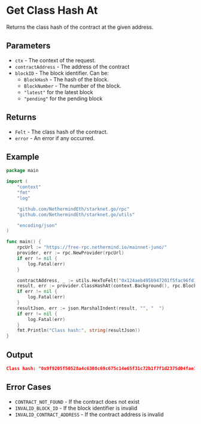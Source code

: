 # Get Class Hash At

Returns the class hash of the contract at the given address.

## Parameters

- `ctx` - The context of the request.
- `contractAddress` - The address of the contract
- `blockID` - The block identifier. Can be:
  - `BlockHash` - The hash of the block.
  - `BlockNumber` - The number of the block.
  - `"latest"` for the latest block
  - `"pending"` for the pending block

## Returns

- `Felt` - The class hash of the contract.
- `error` - An error if any occurred.

## Example

```go
package main

import (
	"context"
	"fmt"
	"log"

	"github.com/NethermindEth/starknet.go/rpc"
	"github.com/NethermindEth/starknet.go/utils"

	"encoding/json"
)

func main() {
	rpcUrl := "https://free-rpc.nethermind.io/mainnet-juno/"
	provider, err := rpc.NewProvider(rpcUrl)
	if err != nil {
		log.Fatal(err)
	}

	contractAddress, _ := utils.HexToFelt("0x124aeb495b947201f5fac96fd1138e326ad86195b98df6dec9009158a533b49")
	result, err := provider.ClassHashAt(context.Background(), rpc.BlockID{Tag: "latest"}, contractAddress)
	if err != nil {
		log.Fatal(err)
	}
	resultJson, err := json.MarshalIndent(result, "", "  ")
	if err != nil {
		log.Fatal(err)
	}
	fmt.Println("Class hash:", string(resultJson))
}
```

## Output
```json 
Class hash: "0x9f9205f50528a4c6308c69c675c14e65f31c72b1f7f1d2375d04fae1eec546"
```

## Error Cases

- `CONTRACT_NOT_FOUND` - If the contract does not exist
- `INVALID_BLOCK_ID` - If the block identifier is invalid
- `INVALID_CONTRACT_ADDRESS` - If the contract address is invalid 